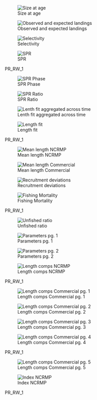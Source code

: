 

::: {#fig-PR_RW_1-group1 layout-ncol="2"}
![Size at age](/Scenarios/PR_RW_1/plots/bio1_sizeatage.png)

![Observed and expected landings](/Scenarios/PR_RW_1/plots/catch3_observed_and_expected_landings_(if_different).png)

![Selectivity](/Scenarios/PR_RW_1/plots/sel01_multiple_fleets_length1.png)

![SPR](/Scenarios/PR_RW_1/plots/SPR1_series.png)

PR_RW_1
:::

::: {#fig-PR_RW_1-group2 layout-ncol="2"}
![SPR Phase](/Scenarios/PR_RW_1/plots/SPR4_phase.png)

![SPR Ratio](/Scenarios/PR_RW_1/plots/SPR3_ratiointerval.png)

![Lenth fit aggregated across time](/Scenarios/PR_RW_1/plots/comp_lenfit__aggregated_across_time.png)

![Length fit](/Scenarios/PR_RW_1/plots/comp_lenfit__multi-fleet_comparison.png)

PR_RW_1
:::

::: {#fig-PR_RW_1-group3 layout-ncol="2"}
![Mean length NCRMP](/Scenarios/PR_RW_1/plots/comp_lenfit_data_weighting_TA1-8_NCRMP.png)

![Mean length Commercial](/Scenarios/PR_RW_1/plots/comp_lenfit_data_weighting_TA1-8_Commercial.png)

![Recruitment deviations](/Scenarios/PR_RW_1/plots/recdevs1_points.png)

![Fishing Mortality](/Scenarios/PR_RW_1/plots/ts_summaryF.png)

PR_RW_1
:::

::: {#fig-PR_RW_1-group4 layout-ncol="2"}
![Unfished ratio](/Scenarios/PR_RW_1/plots/ts9_Fraction_of_unfished_spawning_output.png)

![Parameters pg. 1](/Scenarios/PR_RW_1/plots/parameter_distributions_page1.png)

![Parameters pg. 2](/Scenarios/PR_RW_1/plots/parameter_distributions_page2.png)

![Length comps NCRMP](/Scenarios/PR_RW_1/plots/comp_lenfit_flt2mkt0.png)

PR_RW_1
:::

::: {#fig-PR_RW_1-group5 layout-ncol="2"}
![Length comps Commercial pg. 1](/Scenarios/PR_RW_1/plots/comp_lenfit_flt1mkt0_page1.png)

![Length comps Commercial pg. 2](/Scenarios/PR_RW_1/plots/comp_lenfit_flt1mkt0_page2.png)

![Length comps Commercial pg. 3](/Scenarios/PR_RW_1/plots/comp_lenfit_flt1mkt0_page3.png)

![Length comps Commercial pg. 4](/Scenarios/PR_RW_1/plots/comp_lenfit_flt1mkt0_page4.png)

PR_RW_1
:::

::: {#fig-PR_RW_1-group6 layout-ncol="2"}
![Length comps Commercial pg. 5](/Scenarios/PR_RW_1/plots/comp_lenfit_flt1mkt0_page5.png)

![Index NCRMP](/Scenarios/PR_RW_1/plots/index2_cpuefit_NCRMP.png)

PR_RW_1
:::
